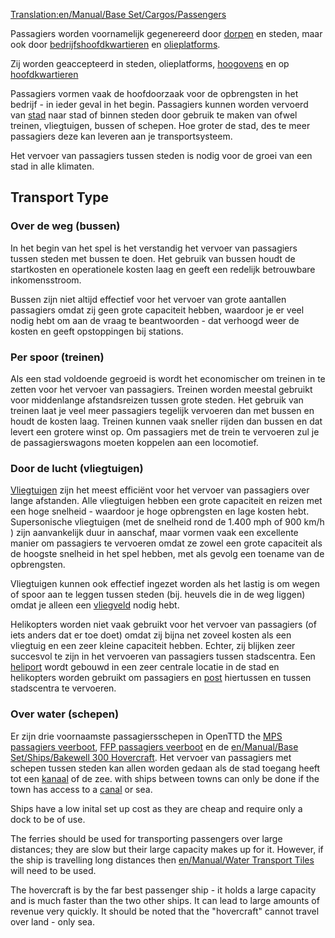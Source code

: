 [[Translation:en/Manual/Base Set/Cargos/Passengers]]
{{nl/Vertaling|en/Manual/Base Set/Cargos/Passengers|15}}

{{nl/Manual/Base Set/Cargos/Vracht|name=Passagiers
|image=en/Manual/Base Set/Cargos/Town.png
|geproduceerd=[[nl/Manual/Gemeente|Gemeente]], [[nl/Manual/Base Set/Industries/Olieplatform|Olieplatform]], [[nl/Archive/Manual/Hoofdkwartier|Hoofdkwartier]]
|geaccepteerd=[[nl/Manual/Gemeente|Gemeente]], [[nl/Manual/Base Set/Industries/Olieplatform|Olieplatform]], [[nl/Manual/Base Set/Industries/Hoogoven|Hoogoven]], [[nl/Archive/Manual/Hoofdkwartier|Hoofdkwartier]]
}}

Passagiers worden voornamelijk gegenereerd door [[nl/Manual/Gemeente|dorpen]] en steden, maar ook door [[nl/Archive/Manual/Hoofdkwartier|bedrijfshoofdkwartieren]] en [[nl/Manual/Base Set/Industries/Olieplatform|olieplatforms]].

Zij worden geaccepteerd in steden, olieplatforms, [[nl/Manual/Base Set/Industries/Hoogoven|hoogovens]] en op [[nl/Archive/Manual/Hoofdkwartier|hoofdkwartieren]]

Passagiers vormen vaak de hoofdoorzaak voor de opbrengsten in het bedrijf - in ieder geval in het begin. Passagiers kunnen worden vervoerd van [[nl/Manual/Gemeente|stad]] naar stad of binnen steden door gebruik te maken van ofwel treinen, vliegtuigen, bussen of schepen. Hoe groter de stad, des te meer passagiers deze kan leveren aan je transportsysteem.

Het vervoer van passagiers tussen steden is nodig voor de groei van een stad in alle klimaten.

==Transport Type==

===Over de weg (bussen)===
In het begin van het spel is het verstandig het vervoer van passagiers tussen steden met bussen te doen. Het gebruik van bussen houdt de startkosten en operationele kosten laag en geeft een redelijk betrouwbare inkomensstroom.  

Bussen zijn niet altijd effectief voor het vervoer van grote aantallen passagiers omdat zij geen grote capaciteit hebben, waardoor je er veel nodig hebt om aan de vraag te beantwoorden - dat verhoogd weer de kosten en geeft opstoppingen bij stations.

===Per spoor (treinen)===
Als een stad voldoende gegroeid is wordt het economischer om treinen in te zetten voor het vervoer van passagiers. Treinen worden meestal gebruikt voor middenlange afstandsreizen tussen grote steden. Het gebruik van treinen laat je veel meer passagiers tegelijk vervoeren dan met bussen en houdt de kosten laag. Treinen kunnen vaak sneller rijden dan bussen en dat levert een grotere winst op. Om passagiers met de trein te vervoeren zul je de passagierswagons moeten koppelen aan een locomotief.

===Door de lucht (vliegtuigen)===
[[nl/Manual/Vliegtuigen|Vliegtuigen]] zijn het meest efficiënt voor het vervoer van passagiers over lange afstanden. Alle vliegtuigen hebben een grote capaciteit en reizen met een hoge snelheid - waardoor je hoge opbrengsten en lage kosten hebt. Supersonische vliegtuigen (met de snelheid rond de 1.400 mph of 900 km/h ) zijn aanvankelijk duur in aanschaf, maar vormen vaak een excellente manier om passagiers te vervoeren omdat ze zowel een grote capaciteit als de hoogste snelheid in het spel hebben, met als gevolg een toename van de opbrengsten.

Vliegtuigen kunnen ook effectief ingezet worden als het lastig is om wegen of spoor aan te leggen tussen steden (bij. heuvels die in de weg liggen) omdat je alleen een [[nl/Manual/Vliegveld|vliegveld]] nodig hebt.

Helikopters worden niet vaak gebruikt voor het vervoer van passagiers (of iets anders dat er toe doet) omdat zij bijna net zoveel kosten als een vliegtuig en een zeer kleine capaciteit hebben. Echter, zij blijken zeer succesvol te zijn in het vervoeren van passagiers tussen stadscentra. Een [[nl/Manual/Vliegveld#helikopter-vliegvelden|heliport]] wordt gebouwd in een zeer centrale locatie in de stad en helikopters worden gebruikt om passagiers en [[nl/Manual/Base Set/Cargos/Post|post]] hiertussen en tussen stadscentra te vervoeren.

===Over water (schepen)===
Er zijn drie voornaamste passagiersschepen in OpenTTD the [[en/Manual/Base Set/Ships/MPS Passenger Ferry|MPS passagiers veerboot]], [[en/Manual/Base Set/Ships/FFP Passenger Ferry|FFP passagiers veerboot]] en de [[en/Manual/Base Set/Ships/Bakewell 300 Hovercraft]]. Het vervoer van passagiers met schepen tussen steden kan allen worden gedaan als de stad toegang heeft tot een [[nl/Kanaal|kanaal]] of de zee. with ships between towns can only be done if the town has access to a [[en/Manual/Water Transport Tiles|canal]] or sea. 

Ships have a low inital set up cost as they are cheap and require only a dock to be of use.

The ferries should be used for transporting passengers over large distances; they are slow but their large capacity makes up for it.  However, if the ship is travelling long distances then [[en/Manual/Water Transport Tiles]] will need to be used.

The hovercraft is by the far best passenger ship - it holds a large capacity and is much faster than the two other ships. It can lead to large amounts of revenue very quickly.  It should be noted that the "hovercraft" cannot travel over land - only sea.